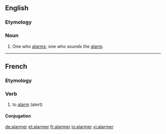==English==
===Etymology===
{{suffix|alarm|er}}


===Noun===
{{en-noun}}

# One who [[alarms]]; one who sounds the [[alarm]].

----
==French==

===Etymology===
{{suffix|lang=fr|alarme|er}}

===Verb===
{{fr-verb}}

# to [[alarm]] (alert)

====Conjugation====
{{fr-conj-er|alarm|avoir}}

[[de:alarmer]]
[[et:alarmer]]
[[fr:alarmer]]
[[io:alarmer]]
[[vi:alarmer]]